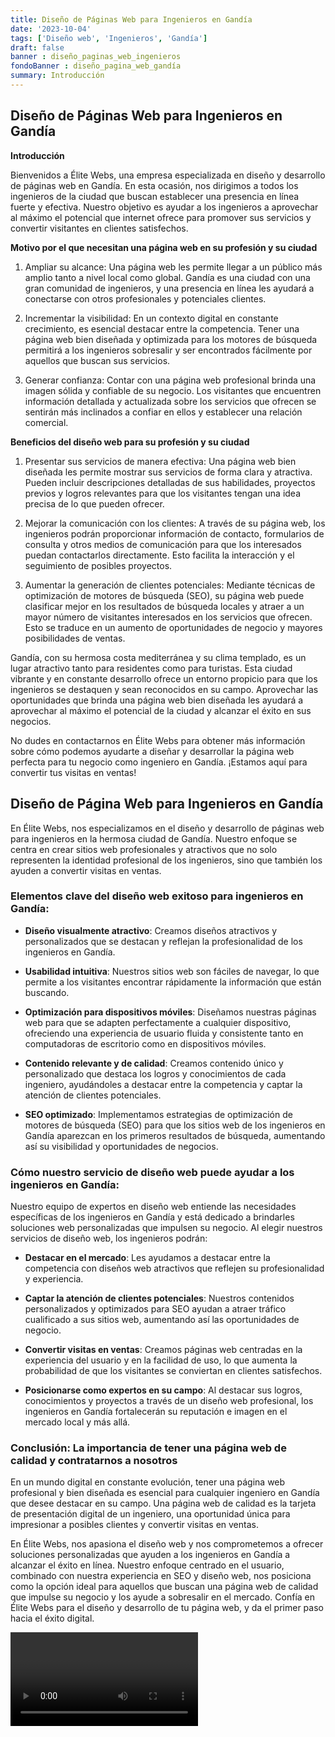 ```yaml
---
title: Diseño de Páginas Web para Ingenieros en Gandía
date: '2023-10-04'
tags: ['Diseño web', 'Ingenieros', 'Gandía']
draft: false
banner : diseño_paginas_web_ingenieros
fondoBanner : diseño_pagina_web_gandía
summary: Introducción
---
```


## Diseño de Páginas Web para Ingenieros en Gandía

**Introducción**

Bienvenidos a Élite Webs, una empresa especializada en diseño y desarrollo de páginas web en Gandía. En esta ocasión, nos dirigimos a todos los ingenieros de la ciudad que buscan establecer una presencia en línea fuerte y efectiva. Nuestro objetivo es ayudar a los ingenieros a aprovechar al máximo el potencial que internet ofrece para promover sus servicios y convertir visitantes en clientes satisfechos.

**Motivo por el que necesitan una página web en su profesión y su ciudad**

1. Ampliar su alcance: Una página web les permite llegar a un público más amplio tanto a nivel local como global. Gandía es una ciudad con una gran comunidad de ingenieros, y una presencia en línea les ayudará a conectarse con otros profesionales y potenciales clientes.

2. Incrementar la visibilidad: En un contexto digital en constante crecimiento, es esencial destacar entre la competencia. Tener una página web bien diseñada y optimizada para los motores de búsqueda permitirá a los ingenieros sobresalir y ser encontrados fácilmente por aquellos que buscan sus servicios.

3. Generar confianza: Contar con una página web profesional brinda una imagen sólida y confiable de su negocio. Los visitantes que encuentren información detallada y actualizada sobre los servicios que ofrecen se sentirán más inclinados a confiar en ellos y establecer una relación comercial.

**Beneficios del diseño web para su profesión y su ciudad**

1. Presentar sus servicios de manera efectiva: Una página web bien diseñada les permite mostrar sus servicios de forma clara y atractiva. Pueden incluir descripciones detalladas de sus habilidades, proyectos previos y logros relevantes para que los visitantes tengan una idea precisa de lo que pueden ofrecer.

2. Mejorar la comunicación con los clientes: A través de su página web, los ingenieros podrán proporcionar información de contacto, formularios de consulta y otros medios de comunicación para que los interesados puedan contactarlos directamente. Esto facilita la interacción y el seguimiento de posibles proyectos.

3. Aumentar la generación de clientes potenciales: Mediante técnicas de optimización de motores de búsqueda (SEO), su página web puede clasificar mejor en los resultados de búsqueda locales y atraer a un mayor número de visitantes interesados en los servicios que ofrecen. Esto se traduce en un aumento de oportunidades de negocio y mayores posibilidades de ventas.

Gandía, con su hermosa costa mediterránea y su clima templado, es un lugar atractivo tanto para residentes como para turistas. Esta ciudad vibrante y en constante desarrollo ofrece un entorno propicio para que los ingenieros se destaquen y sean reconocidos en su campo. Aprovechar las oportunidades que brinda una página web bien diseñada les ayudará a aprovechar al máximo el potencial de la ciudad y alcanzar el éxito en sus negocios.

No dudes en contactarnos en Élite Webs para obtener más información sobre cómo podemos ayudarte a diseñar y desarrollar la página web perfecta para tu negocio como ingeniero en Gandía. ¡Estamos aquí para convertir tus visitas en ventas!

<GifSeo />

<Cta />

## Diseño de Página Web para Ingenieros en Gandía

En Élite Webs, nos especializamos en el diseño y desarrollo de páginas web para ingenieros en la hermosa ciudad de Gandía. Nuestro enfoque se centra en crear sitios web profesionales y atractivos que no solo representen la identidad profesional de los ingenieros, sino que también los ayuden a convertir visitas en ventas.

### Elementos clave del diseño web exitoso para ingenieros en Gandía:

- **Diseño visualmente atractivo**: Creamos diseños atractivos y personalizados que se destacan y reflejan la profesionalidad de los ingenieros en Gandía.

- **Usabilidad intuitiva**: Nuestros sitios web son fáciles de navegar, lo que permite a los visitantes encontrar rápidamente la información que están buscando.

- **Optimización para dispositivos móviles**: Diseñamos nuestras páginas web para que se adapten perfectamente a cualquier dispositivo, ofreciendo una experiencia de usuario fluida y consistente tanto en computadoras de escritorio como en dispositivos móviles.

- **Contenido relevante y de calidad**: Creamos contenido único y personalizado que destaca los logros y conocimientos de cada ingeniero, ayudándoles a destacar entre la competencia y captar la atención de clientes potenciales.

- **SEO optimizado**: Implementamos estrategias de optimización de motores de búsqueda (SEO) para que los sitios web de los ingenieros en Gandía aparezcan en los primeros resultados de búsqueda, aumentando así su visibilidad y oportunidades de negocios.

### Cómo nuestro servicio de diseño web puede ayudar a los ingenieros en Gandía:

Nuestro equipo de expertos en diseño web entiende las necesidades específicas de los ingenieros en Gandía y está dedicado a brindarles soluciones web personalizadas que impulsen su negocio. Al elegir nuestros servicios de diseño web, los ingenieros podrán:

- **Destacar en el mercado**: Les ayudamos a destacar entre la competencia con diseños web atractivos que reflejen su profesionalidad y experiencia.

- **Captar la atención de clientes potenciales**: Nuestros contenidos personalizados y optimizados para SEO ayudan a atraer tráfico cualificado a sus sitios web, aumentando así las oportunidades de negocio.

- **Convertir visitas en ventas**: Creamos páginas web centradas en la experiencia del usuario y en la facilidad de uso, lo que aumenta la probabilidad de que los visitantes se conviertan en clientes satisfechos.

- **Posicionarse como expertos en su campo**: Al destacar sus logros, conocimientos y proyectos a través de un diseño web profesional, los ingenieros en Gandía fortalecerán su reputación e imagen en el mercado local y más allá.

### Conclusión: La importancia de tener una página web de calidad y contratarnos a nosotros

En un mundo digital en constante evolución, tener una página web profesional y bien diseñada es esencial para cualquier ingeniero en Gandía que desee destacar en su campo. Una página web de calidad es la tarjeta de presentación digital de un ingeniero, una oportunidad única para impresionar a posibles clientes y convertir visitas en ventas.

En Élite Webs, nos apasiona el diseño web y nos comprometemos a ofrecer soluciones personalizadas que ayuden a los ingenieros en Gandía a alcanzar el éxito en línea. Nuestro enfoque centrado en el usuario, combinado con nuestra experiencia en SEO y diseño web, nos posiciona como la opción ideal para aquellos que buscan una página web de calidad que impulse su negocio y los ayude a sobresalir en el mercado. Confía en Élite Webs para el diseño y desarrollo de tu página web, y da el primer paso hacia el éxito digital.

<Video />

<CtaBot job='Ingenieros' city='Gandía'/>

<Gmaps query='Gandía+españa+maps' />